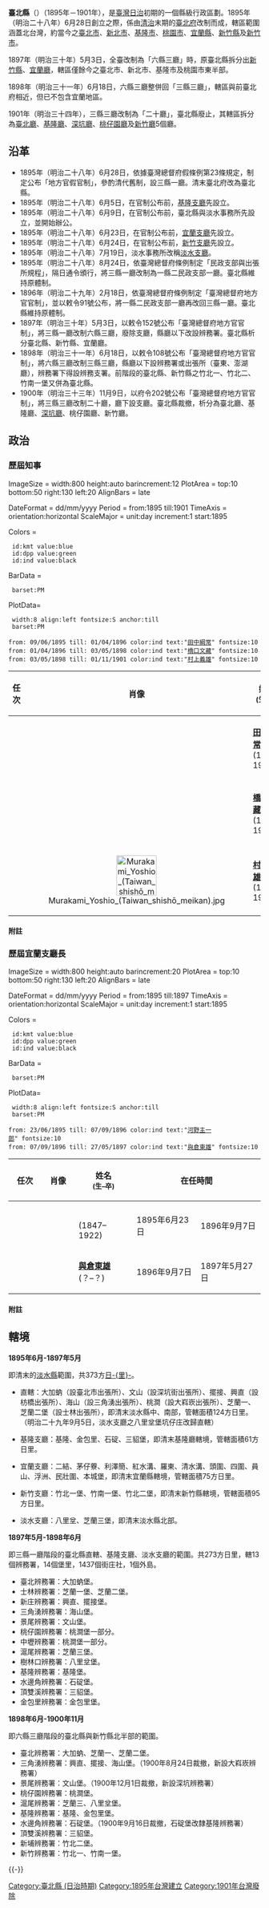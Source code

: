 {{沒有來源|time=2011-08-03}}
{{Taiwanese
| hanji      = 臺北縣
| tsuin      = 
| pinyin     = 
| poj        = Tâi-pak-kuān
| holo       = Tâi-pak-kuān
| haka      = 
| nederlands = 
| spainish   = 
| kana       = {{jpn|hg=たいほくけん|link=no|rm=Taihoku ken}}
| english  = 
| portugues  = 
}}
'''臺北縣'''（{{jpn|hg=たいほくけん|rm=Taihoku ken|link=no}}）（1895年－1901年），是[[臺灣日治時期|臺灣日治]]初期的一個縣級行政區劃。1895年（明治二十八年）6月28日創立之際，係由[[臺灣清治時期|清治]]末期的[[臺北府|臺北府]]改制而成，轄區範圍涵蓋北台灣，約當今之[[臺北市|臺北市]]、[[新北市|新北市]]、[[基隆市|基隆市]]、[[桃園市|桃園市]]、[[宜蘭縣|宜蘭縣]]、[[新竹縣|新竹縣]]及[[新竹市|新竹市]]。

1897年（明治三十年）5月3日，全臺改制為「六縣三廳」時，原臺北縣拆分出[[新竹縣_(日治時期)|新竹縣]]、[[宜蘭廳|宜蘭廳]]，轄區僅餘今之臺北市、新北市、基隆市及桃園市東半部。

1898年（明治三十一年）6月18日，六縣三廳整併回「三縣三廳」，轄區與前臺北府相近，但已不包含宜蘭地區。

1901年（明治三十四年），三縣三廳改制為「二十廳」，臺北縣廢止，其轄區拆分為[[臺北廳|臺北廳]]、[[基隆廳|基隆廳]]、[[深坑廳|深坑廳]]、[[桃仔園廳|桃仔園廳]]及[[新竹廳|新竹廳]]5個廳。

==沿革==
* 1895年（明治二十八年）6月28日，依據臺灣總督府假條例第23條規定，制定公布「地方官假官制」，參酌清代舊制，設三縣一廳。清末臺北府改為臺北縣。
* 1895年（明治二十八年）6月5日，在官制公布前，[[基隆廳|基隆支廳]]先設立。
* 1895年（明治二十八年）6月9日，在官制公布前，臺北縣與淡水事務所先設立，並開始辦公。
* 1895年（明治二十八年）6月23日，在官制公布前，[[宜蘭支廳|宜蘭支廳]]先設立。
* 1895年（明治二十八年）6月24日，在官制公布前，[[新竹支廳|新竹支廳]]先設立。
* 1895年（明治二十八年）7月19日，淡水事務所改稱[[淡水支廳|淡水支廳]]。
* 1895年（明治二十八年）8月24日，依臺灣總督府條例制定「民政支部與出張所規程」，隔日通令頒行，將三縣一廳改制為一縣二民政支部一廳。臺北縣維持原體制。
* 1896年（明治二十九年）2月18日，依臺灣總督府條例制定「臺灣總督府地方官官制」，並以敕令91號公布，將一縣二民政支部一廳再改回三縣一廳。臺北縣維持原體制。
* 1897年（明治三十年）5月3日，以敕令152號公布「臺灣總督府地方官官制」，將三縣一廳改制六縣三廳，廢除支廳，縣廳以下改設辨務署。臺北縣析分臺北縣、新竹縣、宜蘭廳。
* 1898年（明治三十一年）6月18日，以敕令108號公布「臺灣總督府地方官官制」，將六縣三廳改制三縣三廳，縣廳以下設辨務署或出張所（臺東、澎湖廳），辨務署下得設辨務支署。前階段的臺北縣、新竹縣之竹北一、竹北二、竹南一堡又併為臺北縣。
* 1900年（明治三十三年）11月9日，以府令202號公布「臺灣總督府地方官官制」，將三縣三廳改制二十廳，廳下設支廳。臺北縣裁撤，析分為臺北廳、基隆廳、[[深坑廳|深坑廳]]、桃仔園廳、新竹廳。

==政治==
===歷屆知事===
<timeline>
ImageSize = width:800 height:auto barincrement:12
PlotArea  = top:10 bottom:50 right:130 left:20
AlignBars = late

DateFormat = dd/mm/yyyy 
Period     = from:1895 till:1901
TimeAxis   = orientation:horizontal
ScaleMajor = unit:day increment:1 start:1895

Colors     =
  id:kmt value:blue
  id:dpp value:green
  id:ind value:black

BarData =
  barset:PM

PlotData=
  width:8 align:left fontsize:S anchor:till
  barset:PM

 from: 09/06/1895 till: 01/04/1896 color:ind text:"[[田中綱常|田中綱常]]" fontsize:10
 from: 01/04/1896 till: 03/05/1898 color:ind text:"[[橋口文藏|橋口文藏]]" fontsize:10
 from: 03/05/1898 till: 01/11/1901 color:ind text:"[[村上義雄|村上義雄]]" fontsize:10

</timeline>

{| class="wikitable" style="text-align:center"
|--
! width = "50" |任次
! width = "50" |肖像
! width="100"|姓名<br /><small>(生–卒)</small>
! colspan=2 width="50"|在任時間
! width="250"|備註
|-- bgcolor=#EEEEEE
! style="background:{{無黨籍/後設/顏色}}; color:white;" |1
|align=center|
| '''[[田中綱常|田中綱常]]'''<br />(1842–1903)</small>
| 1895年6月9日 || 1896年4月1日
|
|-- bgcolor=#EEEEEE
! style="background:{{無黨籍/後設/顏色}}; color:white;" |2
|align=center|
| '''[[橋口文藏|橋口文藏]]'''<br />(1853–1903)</small>
| 1896年4月1日 || 1898年5月3日
|1.1897年5月27日臺北縣分出[[新竹縣_(日治時期)|新竹縣]]與[[宜蘭廳|宜蘭廳]]。<br />2.1897年6月10日臺北縣劃分為13[[辦務署|辦務署]]。
|-- bgcolor=#EEEEEE
! style="background:{{無黨籍/後設/顏色}}; color:white;" |3
|align=center|[[File:Murakami_Yoshio_(Taiwan_shishō_meikan).jpg|80px]]
| '''[[村上義雄|村上義雄]]'''<br />(1845–1919)</small>
| 1898年5月3日{{efn|原[[臺中縣_(日治時期)|臺中縣]]知事。}} || 1901年11月11日
|1.1898年6月20日[[新竹縣_(日治時期)|新竹縣]]北半部併入臺北縣，同時重新劃分為10[[辦務署|辦務署]]。<br />2.1900年8月24日三角湧辦務署廢除，改設大嵙崁辦務署。<br />3.1900年9月16日水返角辦務署併入基隆辦務署。<br />4.1900年12月1日景尾辦務署廢除，改設深坑辦務署。 
|}

==== 附註 ====
<div class="references-small">
{{NoteFoot}}
</div>

{{notelist|iger=}}

===歷屆宜蘭支廳長===
<timeline>
ImageSize = width:800 height:auto barincrement:20
PlotArea  = top:10 bottom:50 right:130 left:20
AlignBars = late

DateFormat = dd/mm/yyyy 
Period     = from:1895 till:1897
TimeAxis   = orientation:horizontal
ScaleMajor = unit:day increment:1 start:1895

Colors     =
  id:kmt value:blue
  id:dpp value:green
  id:ind value:black

BarData =
  barset:PM

PlotData=
  width:8 align:left fontsize:S anchor:till
  barset:PM

 from: 23/06/1895 till: 07/09/1896 color:ind text:"[[河野主一郎|河野主一郎]]" fontsize:10
 from: 07/09/1896 till: 27/05/1897 color:ind text:"[[與倉東雄|與倉東雄]]" fontsize:10

</timeline>

{{legend2|{{無黨籍/後設/顏色}}|[[無黨籍|無黨籍]]|border=1px solid #AAAAAA}}

{| class="wikitable" style="text-align:center"
|--
! width = "50" |任次
! width = "50" |肖像
! width="100"|姓名<br /><small>(生–卒)</small>
! colspan=2 width="50"|在任時間
! width="250"|備註
|-- bgcolor=#EEEEEE
! style="background:{{無黨籍/後設/顏色}}; color:white;" |1
|align=center|
| '''{{link-ja|河野主一郎|河野主一郎}}'''<br />(1847–1922)</small>
| 1895年6月23日 || 1896年9月7日{{efn|辭職。}} 
|
|-- bgcolor=#EEEEEE
! style="background:{{無黨籍/後設/顏色}}; color:white;" |2
|align=center|
| '''[[與倉東雄|與倉東雄]]'''<br />(？–？)</small>
| 1896年9月7日 || 1897年5月27日{{efn|改任臺北縣財務部長。}} 
|
|}

==== 附註 ====
<div class="references-small">
{{NoteFoot}}
</div>

{{notelist|iger=}}

==轄境==
'''1895年6月-1897年5月'''

即清末的[[淡水縣|淡水縣]]範圍，共373方[[里|日-{里}-]]。

* 直轄：大加蚋（設臺北市出張所）、文山（設深坑街出張所）、擺接、興直（設枋橋出張所）、海山（設三角湧出張所）、桃澗（設大嵙崁出張所）、芝蘭一、芝蘭二堡（設士林出張所），即清末淡水縣中、南部，管轄面積124方日里。（明治二十九年9月5日，淡水支廳之八里坌堡坑仔庄改歸直轄）

* 基隆支廳：基隆、金包里、石碇、三貂堡，即清末基隆廳轄境，管轄面積61方日里。

* 宜蘭支廳：二結、茅仔藔、利澤簡、紅水溝、羅東、清水溝、頭圍、四圍、員山、浮洲、民壯圍、本城堡，即清末宜蘭縣轄境，管轄面積75方日里。

* 新竹支廳：竹北一堡、竹南一堡、竹北二堡，即清末新竹縣轄境，管轄面積95方日里。

* 淡水支廳：八里坌、芝蘭三堡，即清末淡水縣北部。

'''1897年5月-1898年6月'''

即三縣一廳階段的臺北縣直轄、基隆支廳、淡水支廳的範圍。共273方日里，轄13個辨務署，14個堡里，1437個街庄社，1個外島。

* 臺北辨務署：大加蚋堡。
* 士林辨務署：芝蘭一堡、芝蘭二堡。
* 新庄辨務署：興直、擺接堡。
* 三角湧辨務署：海山堡。
* 景尾辨務署：文山堡。
* 桃仔園辨務署：桃澗堡一部分。
* 中壢辨務署：桃澗堡一部分。
* 滬尾辨務署：芝蘭三堡。
* 樹林口辨務署：八里坌堡。
* 基隆辨務署：基隆堡。
* 水邊角辨務署：石碇堡。
* 頂雙溪辨務署：三貂堡。
* 金包里辨務署：金包里堡。

'''1898年6月-1900年11月'''

即六縣三廳階段的臺北縣與新竹縣北半部的範圍。

* 臺北辨務署：大加蚋、芝蘭一、芝蘭二堡。
* 三角湧辨務署：興直、擺接、海山堡。（1900年8月24日裁撤，新設大嵙崁辨務署）
* 景尾辨務署：文山堡。（1900年12月1日裁撤，新設深坑辨務署）
* 桃仔園辨務署：桃澗堡。
* 滬尾辨務署：芝蘭三、八里坌堡。
* 基隆辨務署：基隆、金包里堡。
* 水邊角辨務署：石碇堡。（1900年9月16日裁撤，石碇堡改隸基隆辨務署）
* 頂雙溪辨務署：三貂堡。
* 新埔辨務署：竹北二堡。
* 新竹辨務署：竹北一、竹南一堡。
{{reflist}}
{{-}}
{{台灣日治時期行政區劃}}

[[Category:臺北縣_(日治時期)|Category:臺北縣 (日治時期)]]
[[Category:1895年台灣建立|Category:1895年台灣建立]]
[[Category:1901年台灣廢除|Category:1901年台灣廢除]]